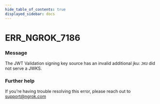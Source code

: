 ```yaml
---
hide_table_of_contents: true
displayed_sidebar: docs
---
```



# ERR_NGROK_7186

### Message
The JWT Validation signing key source has an invalid additional jku: `JKU` did not serve a JWKS.

<ErrorDetails error='err_ngrok_7186' />


### Further help
If you're having trouble resolving this error, please reach out to [support@ngrok.com](mailto:support@ngrok.com?subject=Help%20with%20ERR_NGROK_7186)

